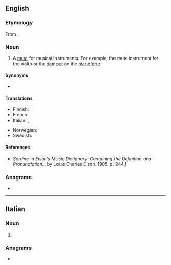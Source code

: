 ==English==

===Etymology===
From {{etyl|it|en}} {{m|it|sordina}}.

===Noun===
{{en-noun}}

# A [[mute]] for musical instruments. For example, the mute instrument for the violin or the [[damper]] on the [[pianoforte]].

====Synonyms====
* {{l|en|sordino}}

====Translations====
{{trans-top|mute for music}}
* Finnish: {{t+|fi|sordiino}}
* French: {{t+|fr|sourdine|f}}
* Italian: {{t|it|sordino|m}}, {{t+|it|sordina|f}}
{{trans-mid}}
* Norwegian: {{t|no|sordin|m}}
* Swedish: {{t+|sv|sordin|c}}
{{trans-bottom}}

====References====
* ''Sordine'' in ''Elson's Music Dictionary: Containing the Definition and Pronunciation...'' by Louis Charles Elson. 1905. p. 244.[http://books.google.com/books?id=f10NAAAAIAAJ&pg=PA244&lpg=PA244&dq=sordini+music&source=web&ots=bD-E6ZkgAk&sig=ClRMhhM8gwTZ5i3bSZsCNkFtdCk]

===Anagrams===
* {{anagrams|en|a=deinors|indorse|ordines|ride-ons|rosined|siredon}}

----

==Italian==

===Noun===
{{head|it|noun plural form|g=f}}

# {{plural of|it|sordina}}

===Anagrams===
* {{l|it|sniderò}}